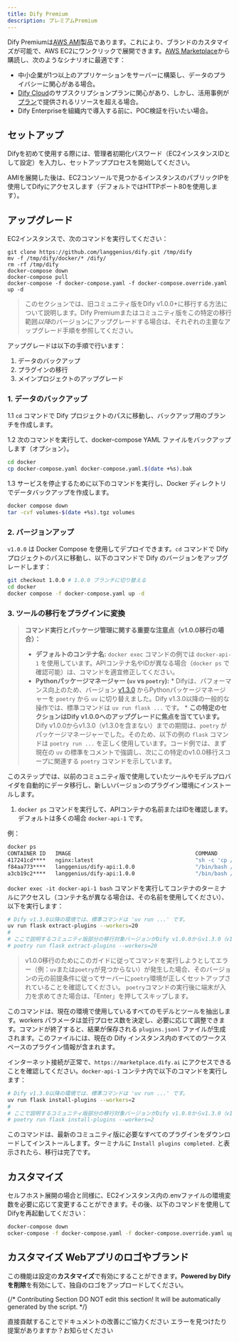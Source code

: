 ```yaml
---
title: Dify Premium
description: プレミアムPremium
---
```



Dify Premiumは[AWS AMI](https://docs.aws.amazon.com/ja_jp/AWSEC2/latest/UserGuide/ec2-instances-and-amis.html)製品であります。これにより、ブランドのカスタマイズが可能で、AWS EC2にワンクリックで展開できます。[AWS Marketplace](https://aws.amazon.com/marketplace/pp/prodview-t22mebxzwjhu6)から購読し、次のようなシナリオに最適です：

* 中小企業が1つ以上のアプリケーションをサーバーに構築し、データのプライバシーに関心がある場合。
* [Dify Cloud](/ja-jp/getting-started/cloud)のサブスクリプションプランに関心があり、しかし、活用事例が[プラン](https://dify.ai/pricing)で提供されるリソースを超える場合。
* Dify Enterpriseを組織内で導入する前に、POC検証を行いたい場合。

## セットアップ

Difyを初めて使用する際には、管理者初期化パスワード（EC2インスタンスIDとして設定）を入力し、セットアッププロセスを開始してください。

AMIを展開した後は、EC2コンソールで見つかるインスタンスのパブリックIPを使用してDifyにアクセスします（デフォルトではHTTPポート80を使用します）。

## アップグレード

EC2インスタンスで、次のコマンドを実行してください：

```
git clone https://github.com/langgenius/dify.git /tmp/dify
mv -f /tmp/dify/docker/* /dify/
rm -rf /tmp/dify
docker-compose down
docker-compose pull
docker-compose -f docker-compose.yaml -f docker-compose.override.yaml up -d
```

<Accordion title="コミュニティ版を v1.0.0+ にアップグレードする">

> このセクションでは、旧コミュニティ版をDify v1.0.0+に移行する方法について説明します。Dify Premiumまたはコミュニティ版をこの特定の移行範囲*以降*のバージョンにアップグレードする場合は、それぞれの主要なアップグレード手順を参照してください。

アップグレードは以下の手順で行います：

1. データのバックアップ
2. プラグインの移行
3. メインプロジェクトのアップグレード

### 1. データのバックアップ

1.1 `cd` コマンドで Dify プロジェクトのパスに移動し、バックアップ用のブランチを作成します。

1.2 次のコマンドを実行して、docker-compose YAML ファイルをバックアップします（オプション）。

```bash
cd docker
cp docker-compose.yaml docker-compose.yaml.$(date +%s).bak
```

1.3 サービスを停止するために以下のコマンドを実行し、Docker ディレクトリでデータバックアップを作成します。

```bash
docker compose down
tar -cvf volumes-$(date +%s).tgz volumes
```

### 2. バージョンアップ

`v1.0.0` は Docker Compose を使用してデプロイできます。`cd` コマンドで Dify プロジェクトのパスに移動し、以下のコマンドで Dify のバージョンをアップグレードします：

```bash
git checkout 1.0.0 # 1.0.0 ブランチに切り替える
cd docker
docker compose -f docker-compose.yaml up -d
```

### 3. ツールの移行をプラグインに変換

> **コマンド実行とパッケージ管理に関する重要な注意点（v1.0.0移行の場合）：**
> *   **デフォルトのコンテナ名:** `docker exec` コマンドの例では `docker-api-1` を使用しています。APIコンテナ名やIDが異なる場合（`docker ps` で確認可能）は、コマンドを適宜修正してください。
> *   **Pythonパッケージマネージャー (`uv` vs `poetry`):**
    *   Difyは、パフォーマンス向上のため、バージョン [v1.3.0](https://github.com/langgenius/dify/releases/tag/1.3.0) からPythonパッケージマネージャーを `poetry` から `uv` に切り替えました。Dify v1.3.0以降の一般的な操作では、標準コマンドは `uv run flask ...` です。
    *   **この特定のセクションはDify v1.0.0へのアップグレードに焦点を当てています。** Dify v1.0.0からv1.3.0（v1.3.0を含まない）までの期間は、`poetry` がパッケージマネージャーでした。そのため、以下の例の `flask` コマンドは `poetry run ...` を正しく使用しています。コード例では、まず現在の `uv` の標準をコメントで強調し、次にこの特定のv1.0.0移行スコープに関連する `poetry` コマンドを示しています。

このステップでは、以前のコミュニティ版で使用していたツールやモデルプロバイダを自動的にデータ移行し、新しいバージョンのプラグイン環境にインストールします。

1. `docker ps` コマンドを実行して、APIコンテナの名前またはIDを確認します。デフォルトは多くの場合 `docker-api-1` です。

例：

```bash
docker ps
CONTAINER ID   IMAGE                                       COMMAND                  CREATED       STATUS                 PORTS                                                                                                                             NAMES
417241cd****   nginx:latest                                "sh -c 'cp /docker-e…"   3 hours ago   Up 3 hours             0.0.0.0:80->80/tcp, :::80->80/tcp, 0.0.0.0:443->443/tcp, :::443->443/tcp                                                          docker-nginx-1
f84aa773****   langgenius/dify-api:1.0.0                   "/bin/bash /entrypoi…"   3 hours ago   Up 3 hours             5001/tcp                                                                                                                          docker-worker-1
a3cb19c2****   langgenius/dify-api:1.0.0                   "/bin/bash /entrypoi…"   3 hours ago   Up 3 hours             5001/tcp                                                                                                                          docker-api-1
```

`docker exec -it docker-api-1 bash` コマンドを実行してコンテナのターミナルにアクセスし（コンテナ名が異なる場合は、その名前を使用してください）、以下を実行します：

```bash
# Dify v1.3.0以降の環境では、標準コマンドは 'uv run ...' です。
uv run flask extract-plugins --workers=20
#
# ここで説明するコミュニティ版部分の移行対象バージョンがDify v1.0.0からv1.3.0（v1.3.0を含まない）までの場合は、'poetry'を使用してください:
# poetry run flask extract-plugins --workers=20
```

> v1.0.0移行のためにこのガイドに従ってコマンドを実行しようとしてエラー（例：`uv`または`poetry`が見つからない）が発生した場合、そのバージョンの元の前提条件に従ってサーバーに`poetry`環境が正しくセットアップされていることを確認してください。 `poetry`コマンドの実行後に端末が入力を求めてきた場合は、「Enter」を押してスキップします。

このコマンドは、現在の環境で使用しているすべてのモデルとツールを抽出します。workers パラメータは並行プロセス数を決定し、必要に応じて調整できます。コマンドが終了すると、結果が保存される `plugins.jsonl` ファイルが生成されます。このファイルには、現在の Dify インスタンス内のすべてのワークスペースのプラグイン情報が含まれます。

インターネット接続が正常で、`https://marketplace.dify.ai` にアクセスできることを確認してください。`docker-api-1` コンテナ内で以下のコマンドを実行します：

```bash
# Dify v1.3.0以降の環境では、標準コマンドは 'uv run ...' です。
uv run flask install-plugins --workers=2
#
# ここで説明するコミュニティ版部分の移行対象バージョンがDify v1.0.0からv1.3.0（v1.3.0を含まない）までの場合は、'poetry'を使用してください:
# poetry run flask install-plugins --workers=2
```

このコマンドは、最新のコミュニティ版に必要なすべてのプラグインをダウンロードしてインストールします。ターミナルに `Install plugins completed.` と表示されたら、移行は完了です。

</Accordion>


## カスタマイズ

セルフホスト展開の場合と同様に、EC2インスタンス内の.envファイルの環境変数を必要に応じて変更することができます。その後、以下のコマンドを使用してDifyを再起動してください：

```bash
docker-compose down
ocker-compose -f docker-compose.yaml -f docker-compose.override.yaml up -d
```

## カスタマイズ Webアプリのロゴやブランド

この機能は設定の**カスタマイズ**で有効にすることができます。**Powered by Difyを削除**を有効にして、独自のロゴをアップロードしてください。

{/*
Contributing Section
DO NOT edit this section!
It will be automatically generated by the script.
*/}

<CardGroup cols="2">
    <Card
        title="このページを編集する"
        icon="pen-to-square"
        href="https://github.com/langgenius/dify-docs/edit/main/ja-jp/getting-started/dify-premium.mdx"
    >
        直接貢献することでドキュメントの改善にご協力ください
    </Card>
    <Card
        title="問題を報告する"
        icon="github"
        href="https://github.com/langgenius/dify-docs/issues/new?title=ドキュメントの問題%3A%20prem&body=%23%23%20問題の説明%0A%3C%21--%20発見した問題について簡単に説明してください%20--%3E%0A%0A%23%23%20ページリンク%0Ahttps%3A%2F%2Fgithub.com%2Flanggenius%2Fdify-docs%2Fblob%2Fmain%2Fja-jp%2Fgetting-started%2Fdify-premium.mdx%0A%0A%23%23%20提案される変更%0A%3C%21--%20特定の変更案がある場合は、ここで説明してください%20--%3E%0A%0A%3C%21--%20ドキュメントの品質向上にご協力いただきありがとうございます！%20--%3E"
    >
        エラーを見つけたり提案がありますか？お知らせください
    </Card>
</CardGroup>
